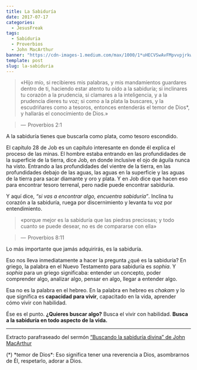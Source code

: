 ```yaml
---
title: La Sabiduría
date: 2017-07-17
categories:
  - JesusFreak
tags:
  - Sabiduria
  - Proverbios
  - John MacArthur
banner: "https://cdn-images-1.medium.com/max/1000/1*uHECVSwAvFMpvvpjrkwu0w.jpeg"
template: post
slug: la-sabiduria
---
```


> «Hijo mío, si recibieres mis palabras, y mis mandamientos guardares dentro de ti, haciendo estar atento tu oído a la sabiduría; si inclinares tu corazón a la prudencia, si clamares a la inteligencia, y a la prudencia dieres tu voz; si como a la plata la buscares, y la escudriñares como a tesoros, entonces entenderás el temor de Dios\*, y hallarás el conocimiento de Dios.»

> —  Proverbios 2:1

A la sabiduría tienes que buscarla como plata, como tesoro escondido.

El capítulo 28 de Job es un capítulo interesante en donde él explica el proceso de las minas. El hombre estaba entrando en las profundidades de la superficie de la tierra, dice Job, en donde inclusive el ojo de águila nunca ha visto. Entrando a las profundidades del vientre de la tierra, en las profundidades debajo de las aguas, las aguas en la superficie y las aguas de la tierra para sacar diamante y oro y plata. Y en Job dice que hacen eso para encontrar tesoro terrenal, pero nadie puede encontrar sabiduría.

Y aquí dice, _“si vas a encontrar algo, encuentra sabiduría”_. Inclina tu corazón a la sabiduría, ruega por discernimiento y levanta tu voz por entendimiento.

> «porque mejor es la sabiduría que las piedras preciosas; y todo cuanto se puede desear, no es de compararse con ella»

> —  Proverbios 8:11

Lo más importante que jamás adquirirás, es la sabiduría.

Eso nos lleva inmediatamente a hacer la pregunta ¿qué es la sabiduría? En griego, la palabra en el Nuevo Testamento para sabiduría es _sophia_. Y _sophia_ para un griego significaba: entender un concepto, poder comprender algo, analizar algo, pensar en algo, llegar a entender algo.

Esa no es la palabra en el hebreo. En la palabra en hebreo es _chakam_ y lo que significa es **capacidad para vivir**, capacitado en la vida, aprender cómo vivir con habilidad.

Ése es el punto. **¿Quieres buscar algo?** Busca el vivir con habilidad. **Busca a la sabiduría en todo aspecto de la vida.**

---

Extracto parafraseado del sermón [“Buscando la sabiduría divina” de John MacArthur](http://www.gracia.org/Productos.aspx?product=TMC135)

(*) *temor de Dios\*: Eso significa tener una reverencia a Dios,
asombrarnos de Él, respetarlo, adorar a Dios.
